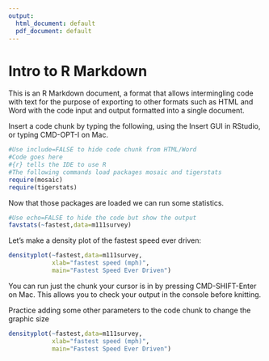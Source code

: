 ```yaml
---
output:
  html_document: default
  pdf_document: default
---
```

# Intro to R Markdown

This is an R Markdown document, a format that allows intermingling code with text for the purpose of exporting to other formats such as HTML and Word with the code input and output formatted into a single document.

Insert a code chunk by typing the following, using the Insert GUI in RStudio, or typing CMD-OPT-I on Mac.

```r
#Use include=FALSE to hide code chunk from HTML/Word
#Code goes here
#{r} tells the IDE to use R
#The following commands load packages mosaic and tigerstats
require(mosaic)
require(tigerstats)
```

Now that those packages are loaded we can run some statistics.

```r
#Use echo=FALSE to hide the code but show the output
favstats(~fastest,data=m111survey)
```

Let's make a density plot of the fastest speed ever driven:
```r
densityplot(~fastest,data=m111survey,
            xlab="fastest speed (mph)",
            main="Fastest Speed Ever Driven")
```

You can run just the chunk your cursor is in by pressing CMD-SHIFT-Enter on Mac. This allows you to check your output in the console before knitting.

Practice adding some other parameters to the code chunk to change the graphic size

```r
densityplot(~fastest,data=m111survey,
            xlab="fastest speed (mph)",
            main="Fastest Speed Ever Driven")
```